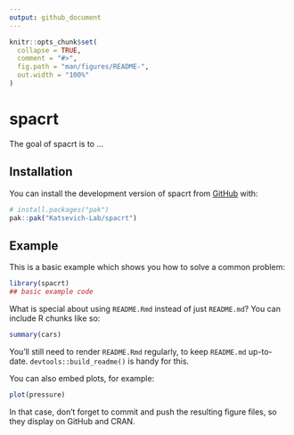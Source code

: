 ```yaml
---
output: github_document
---
```


<!-- README.md is generated from README.Rmd. Please edit that file -->

```r
knitr::opts_chunk$set(
  collapse = TRUE,
  comment = "#>",
  fig.path = "man/figures/README-",
  out.width = "100%"
)
```

# spacrt

<!-- badges: start -->
<!-- badges: end -->

The goal of spacrt is to ...

## Installation

You can install the development version of spacrt from [GitHub](https://github.com/) with:

``` r
# install.packages("pak")
pak::pak("Katsevich-Lab/spacrt")
```

## Example

This is a basic example which shows you how to solve a common problem:

```r
library(spacrt)
## basic example code
```

What is special about using `README.Rmd` instead of just `README.md`? You can include R chunks like so:

```r
summary(cars)
```

You'll still need to render `README.Rmd` regularly, to keep `README.md` up-to-date. `devtools::build_readme()` is handy for this.

You can also embed plots, for example:

```r
plot(pressure)
```

In that case, don't forget to commit and push the resulting figure files, so they display on GitHub and CRAN.
